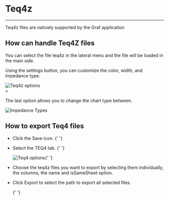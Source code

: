 
# Teq4z

---

Teq4z files are natively supported by the Graf application

## How can handle Teq4Z files

You can select the file teq4z in the lateral menu and the file will be loaded in the main side.

Using the settings button, you can customize the color, width, and impedance type.

<div className="w-full grid lg:grid-cols-3 justify-center">
  <Settings className="w-10 h10" />
  <img src={Teq4zOptions} alt="Teq4z options" className="col-span-2" />
</div>
>

The last option allows you to change the chart type between.

<img src={ImpedaneTypes} alt="Impedance Types" />

## How to export Teq4 files

- Click the Save icon.
  {' '}

  <Save className="w-5 h-5" />

- Select the TEQ4 tab.
  {' '}

  <img src={ExportTeq4z} alt="Teq4 options" className="col-span-2" />{' '}

- Choose the teq4z files you want to export by selecting them individually, the columns, the name and isSameSheet option.

- Click Export to select the path to export all selected files.

  {' '}
